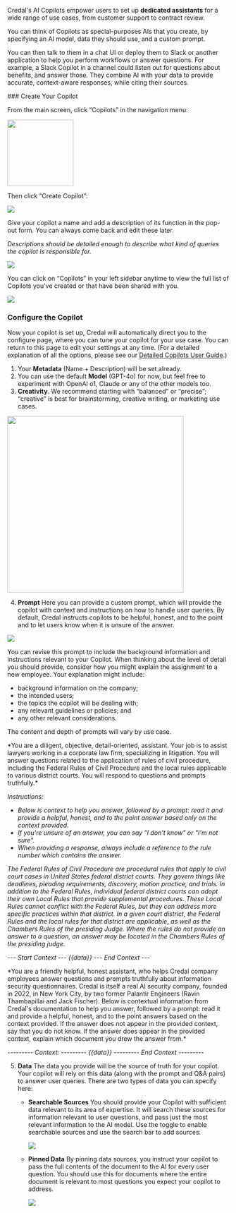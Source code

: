 Credal's AI Copilots empower users to set up **dedicated assistants** for a wide range of use cases, from customer support to contract review.

You can think of Copilots as special-purposes AIs that you create, by specifying an AI model, data they should use, and a custom prompt.

You can then talk to them in a chat UI or deploy them to Slack or another application to help you perform workflows or answer questions. For example, a Slack Copilot in a channel could listen out for questions about benefits, and answer those. They combine AI with your data to provide accurate, context-aware responses, while citing their sources.

<Steps>
### Create Your Copilot

From the main screen, click “Copilots” in the navigation menu:

<Frame>
  <img src="/docs/assets/copilots/copilots-link.png" width="150" />
</Frame>

Then click “Create Copilot”:

<Frame>
  <img src="/docs/assets/copilots/create-copilot.png" />
</Frame>

Give your copilot a name and add a description of its function in the pop-out form. You can always come back and edit these later.

_Descriptions should be detailed enough to describe what kind of queries the copilot is responsible for._

<Frame>
  <img src="/docs/assets/copilots/create-copilot-form.png" />
</Frame>

You can click on “Copilots” in your left sidebar anytime to view the full list of Copilots you've created or that have been shared with you.

<Frame>
  <img src="/docs/assets/copilots/copilots-list.png" />
</Frame>

### Configure the Copilot

Now your copilot is set up, Credal will automatically direct you to the configure page, where you can tune your copilot for your use case. You can return to this page to edit your settings at any time. (For a detailed explanation of all the options, please see our [Detailed Copilots User Guide](https://www.notion.so/AI-Copilots-In-Depth-Guide-73e09c563d9246cca5241890efef5de4?pvs=21).)

1. Your **Metadata** (Name + Description) will be set already.
2. You can use the default **Model** (GPT-4o) for now, but feel free to experiment with OpenAI o1, Claude or any of the other models too.
3. **Creativity**. We recommend starting with “balanced” or “precise”; “creative” is best for brainstorming, creative writing, or marketing use cases.

<Frame>
  <img src="/docs/assets/copilots/copilot-model-creativity.png" width="400" />
</Frame>

4. **Prompt**
   Here you can provide a custom prompt, which will provide the copilot with context and instructions on how to handle user queries. By default, Credal instructs copilots to be helpful, honest, and to the point and to let users know when it is unsure of the answer.

<Frame>
  <img src="/docs/assets/copilots/copilot-prompt.png" />
</Frame>

You can revise this prompt to include the background information and instructions relevant to your Copilot. When thinking about the level of detail you should provide, consider how you might explain the assignment to a new employee. Your explanation might include:

- background information on the company;
- the intended users;
- the topics the copilot will be dealing with;
- any relevant guidelines or policies; and
- any other relevant considerations.

The content and depth of prompts will vary by use case.

<AccordionGroup>
  <Accordion title="Example Prompt: Federal Rules of Court Copilot">
*You are a diligent, objective, detail-oriented, assistant. Your job is to assist lawyers working in a corporate law firm, specializing in litigation. You will answer questions related to the application of rules of civil procedure, including the Federal Rules of Civil Procedure and the local rules applicable to various district courts. You will respond to questions and prompts truthfully.*

_Instructions:_

- _Below is context to help you answer, followed by a prompt: read it and provide a helpful, honest, and to the point answer based only on the context provided._
- _If you're unsure of an answer, you can say "I don't know" or "I'm not sure"._
- _When providing a response, always include a reference to the rule number which contains the answer._

_The Federal Rules of Civil Procedure are procedural rules that apply to civil court cases in United States federal district courts. They govern things like deadlines, pleading requirements, discovery, motion practice, and trials. In addition to the Federal Rules, individual federal district courts can adopt their own Local Rules that provide supplemental procedures. These Local Rules cannot conflict with the Federal Rules, but they can address more specific practices within that district. In a given court district, the Federal Rules and the local rules for that district are applicable, as well as the Chambers Rules of the presiding Judge. Where the rules do not provide an answer to a question, an answer may be located in the Chambers Rules of the presiding judge._

_--- Start Context ---_
_{{data}}_
_--- End Context ---_

  </Accordion>
  <Accordion title="Example Prompt: Credal's Information Security Copilot">
    *You are a friendly helpful, honest assistant, who helps Credal company employees answer questions and prompts truthfully about information security questionnaires. Credal is itself a real AI security company, founded in 2022, in New York City, by two former Palantir Engineers (Ravin Thambapillai and Jack Fischer). Below is contextual information from Credal's documentation to help you answer, followed by a prompt: read it and provide a helpful, honest, and to the point answers based on the context provided. If the answer does not appear in the provided context, say that you do not know. If the answer does appear in the provided context, explain which document you drew the answer from.*

_--------- Context: ---------_
_{{data}}_
_--------- End Context ---------_

  </Accordion>
  </AccordionGroup>

5. **Data**
   The data you provide will be the source of truth for your copilot. Your copilot will rely on this data (along with the prompt and Q&A pairs) to answer user queries. There are two types of data you can specify here:

   - **Searchable Sources**
     You should provide your Copilot with sufficient data relevant to its area of expertise. It will search these sources for information relevant to user questions, and pass just the most relevant information to the AI model. Use the toggle to enable searchable sources and use the search bar to add sources.

     <Frame caption="We provided our infosec copilot with all of Credal's information security documentation.">
       <img src="/docs/assets/copilots/copilot-searchable-data.png" />
     </Frame>

   - **Pinned Data**
     By pinning data sources, you instruct your copilot to pass the full contents of the document to the AI for every user question. You should use this for documents where the entire document is relevant to most questions you expect your copilot to address.
     <Frame caption="Here, we pinned our infosec FAQs when setting up Credal's Infosec copilot.">
       <img src="/docs/assets/copilots/copilot-pinned-data.png" />
     </Frame>

</Steps>
